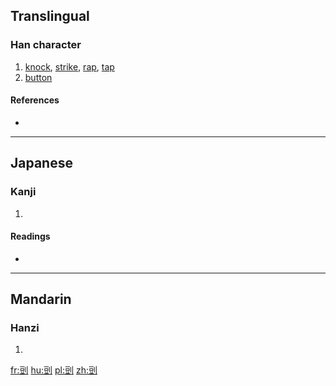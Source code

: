 ==Translingual==

===Han character===
{{Han char|rn=18|rad=刀|as=07|sn=9|four=|canj=一廿中弓 (MTLN), X一廿中弓 (XMTLN)|ids=⿰[[豆]][[刂]]}}

# [[knock]], [[strike]], [[rap]], [[tap]]
# [[button]]

====References====
* {{Han ref|kx=0139.280|dkj=01991|dj=0317.060|hdz=10340.010|uh=5245|ud=21061}}

----

==Japanese==

===Kanji===
{{ja-kanji|grade=|rs=刀07}}

# {{defn|lang=ja|sort=刀07}}

====Readings====
* {{ja-readings|on=[[ろう]] (rō), [[る]] (ru), [[とう]] (tō), [[つ]] (tsu)|kun=[[さく]] (saku), [[さける]] (sakeru)}}

----

==Mandarin==

===Hanzi===
{{cmn-hanzi|pin=[[lóu]] ([[lou2]])|wg=lou<sup>2</sup>}}

# {{defn|lang=cmn|sort=刀07}}

[[fr:剅]]
[[hu:剅]]
[[pl:剅]]
[[zh:剅]]